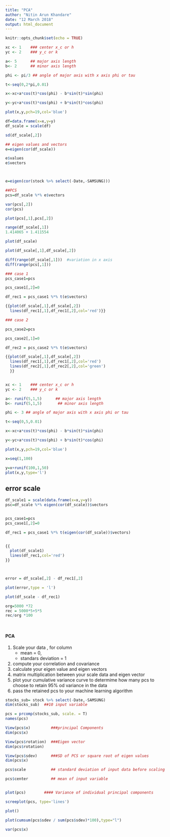 ---
title: "PCA"
author: "Nitin Arun Khandare"
date: "12 March 2018"
output: html_document
---

```{r setup, include=FALSE}
knitr::opts_chunk$set(echo = TRUE)
```



```{r}
xc <- 1    ### center x_c or h
yc <- 2    ### y_c or k

a<- 5      ## major axis length
b<- 2      ## minor axis length

phi <- pi/3 ## angle of major axis with x axis phi or tau

t<-seq(0,2*pi,0.01)

x<-xc+a*cos(t)*cos(phi) - b*sin(t)*sin(phi)

y<-yc+a*cos(t)*cos(phi) + b*sin(t)*cos(phi)

plot(x,y,pch=19,col='blue')
```



```{r}

df=data.frame(x=x,y=y)
df_scale = scale(df)

sd(df_scale[,2])

```



```{r}

## eigen values and vectors
e=eigen(cor(df_scale))

e$values
e$vectors



e=eigen(cor(stock %>% select(-Date,-SAMSUNG)))
```



```{r}
##PCS 
pcs=df_scale %*% e$vectors

var(pcs[,2])
cor(pcs)

plot(pcs[,1],pcs[,2])

range(df_scale[,1])
1.414065 + 1.411554

plot(df_scale)

plot(df_scale[,1],df_scale[,2])

diff(range(df_scale[,1]))  #variation in x axis
diff(range(pcs[,1]))


```




```{r}

### case 1
pcs_case1=pcs

pcs_case1[,2]=0

df_rec1 = pcs_case1 %*% t(e$vectors)

{{plot(df_scale[,1],df_scale[,2])
  lines(df_rec1[,1],df_rec1[,2],col='red')}}

```



```{r}

### case 2

pcs_case2=pcs

pcs_case2[,1]=0

df_rec2 = pcs_case2 %*% t(e$vectors)

{{plot(df_scale[,1],df_scale[,2])
  lines(df_rec1[,1],df_rec1[,2],col='red')
  lines(df_rec2[,1],df_rec2[,2],col='green')
  }}



```



```{r}

xc <- 1    ### center x_c or h
yc <- 2    ### y_c or k

a<- runif(5,1,5)      ## major axis length
b<- runif(5,1,5)       ## minor axis length

phi <- 3 ## angle of major axis with x axis phi or tau

t<-seq(0,5,0.01)

x<-xc+a*cos(t)*cos(phi) - b*sin(t)*sin(phi)

y<-yc+a*cos(t)*cos(phi) + b*sin(t)*cos(phi)

plot(x,y,pch=19,col='blue')

```



```{r}

x=seq(1,100)

y=x+runif(100,1,50)
plot(x,y,type='l')

```



## error scale
```{r}
df_scale1 = scale(data.frame(x=x,y=y))
psc=df_scale %*% eigen(cor(df_scale))$vectors


pcs_case1=pcs
pcs_case1[,2]=0

df_rec1 = pcs_case1 %*% t(eigen(cor(df_scale))$vectors)


{{
  plot(df_scale1)
  lines(df_rec1,col='red')
}}



error = df_scale[,2] - df_rec1[,2]

plot(error,type = 'l')

plot(df_scale - df_rec1)
```


#########################################################################################################################################

```{r}
org=5000 *72
rec = 5000*5+5*5
rec/org *100




```

#### PCA

1. Scale your data , for column 
   - mean = 0,
   - standars deviation = 1
   
2. compute your correlation and covariance
3. calculate your eigen value and eigen vectors
4. matrix multiplication between your scale data and eigen vector
5. plot your cumulative variance curve to determime how many pcs to choose to retain 95% od variance in the data
6. pass the retained pcs to your machine learning algorithm


```{r}
stocks_sub= stock %>% select(-Date,-SAMSUNG)
dim(stocks_sub)  ##10 input variable

pcs = prcomp(stocks_sub, scale. = T)
names(pcs)

View(pcs$x)         ###principal Components
dim(pcs$x)

View(pcs$rotation)  ###Eigen vector
dim(pcs$rotation)

View(pcs$sdev)      ###SD of PCS or square root of eigen values
dim(pcs$x) 

pcs$scale           ## standard deviation of input data before scaling

pcs$center          ## mean of input variable


plot(pcs)        #### Variance of individual principal components

screeplot(pcs, type='lines')

plot()
``` 


```{r}
plot(cumsum(pcs$sdev / sum(pcs$sdev)*100),type="l")

var(pcs$x)


```
 


